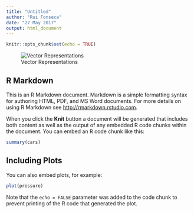 ```yaml
---
title: "Untitled"
author: "Rui Fonseca"
date: "27 May 2017"
output: html_document
---
```


```r
knitr::opts_chunk$set(echo = TRUE)
```

![Vector Representations]("./man_woman.jpg")


## R Markdown

This is an R Markdown document. Markdown is a simple formatting syntax for authoring HTML, PDF, and MS Word documents. For more details on using R Markdown see <http://rmarkdown.rstudio.com>.

When you click the **Knit** button a document will be generated that includes both content as well as the output of any embedded R code chunks within the document. You can embed an R code chunk like this:

```r
summary(cars)
```

## Including Plots

You can also embed plots, for example:

```r
plot(pressure)
```

Note that the `echo = FALSE` parameter was added to the code chunk to prevent printing of the R code that generated the plot.
